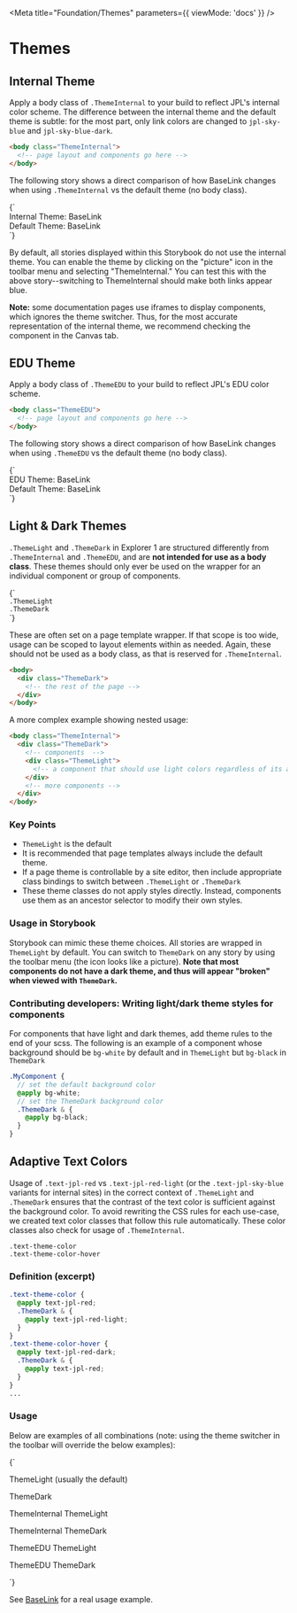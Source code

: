 
<Meta title="Foundation/Themes" parameters={{ viewMode: 'docs' }} />

# Themes

## Internal Theme

Apply a body class of `.ThemeInternal` to your build to reflect JPL's internal color scheme. The difference between the internal theme and the default theme is subtle: for the most part, only link colors are changed to `jpl-sky-blue` and `jpl-sky-blue-dark`.

```html
<body class="ThemeInternal">
  <!-- page layout and components go here -->
</body>
```

The following story shows a direct comparison of how BaseLink changes when using `.ThemeInternal` vs the default theme (no body class).

<Canvas>
  <Story name="Internal">
    {`
      <div>
        <div class="ThemeInternal">
          <!-- BaseLink -->
          <div>
            <a
              class="group cursor-pointer -default underline text-theme-color can-hover:hover:text-theme-color-hover"
            >
              Internal Theme: BaseLink
            </a>
          </div>
          <!-- /BaseLink -->
        </div>
        <div>
          <!-- BaseLink -->
          <div>
            <a
              class="group cursor-pointer -default underline text-theme-color can-hover:hover:text-theme-color-hover"
            >
              Default Theme: BaseLink
            </a>
          </div>
          <!-- /BaseLink -->
        </div>
      </div>
    `}
  </Story>
</Canvas>

By default, all stories displayed within this Storybook do not use the internal theme. You can enable the theme by clicking on the "picture" icon in the toolbar menu and selecting "ThemeInternal." You can test this with the above story--switching to ThemeInternal should make both links appear blue.

**Note:** some documentation pages use iframes to display components, which ignores the theme switcher. Thus, for the most accurate representation of the internal theme, we recommend checking the component in the Canvas tab.

## EDU Theme

Apply a body class of `.ThemeEDU` to your build to reflect JPL's EDU color scheme.

```html
<body class="ThemeEDU">
  <!-- page layout and components go here -->
</body>
```

The following story shows a direct comparison of how BaseLink changes when using `.ThemeEDU` vs the default theme (no body class).

<Canvas>
  <Story name="EDU">
    {`
      <div>
        <div class="ThemeEDU">
          <!-- BaseLink -->
          <div>
            <a
              class="group cursor-pointer -default underline text-theme-color can-hover:hover:text-theme-color-hover"
            >
              EDU Theme: BaseLink
            </a>
          </div>
          <!-- /BaseLink -->
        </div>
        <div>
          <!-- BaseLink -->
          <div>
            <a
              class="group cursor-pointer -default underline text-theme-color can-hover:hover:text-theme-color-hover"
            >
              Default Theme: BaseLink
            </a>
          </div>
          <!-- /BaseLink -->
        </div>
      </div>
    `}
  </Story>
</Canvas>

## Light & Dark Themes

`.ThemeLight` and `.ThemeDark` in Explorer 1 are structured differently from `.ThemeInternal` and `.ThemeEDU`, and are **not intended for use as a body class**. These themes should only ever be used on the wrapper for an individual component or group of components.

<Story name="Light and Dark">
  {`
    <div class="py-4">
      <div><code>.ThemeLight</code></div>
      <div><code>.ThemeDark</code></div>
    </div>
  `}
</Story>

These are often set on a page template wrapper. If that scope is too wide, usage can be scoped to layout elements within as needed. Again, these should not be used as a body class, as that is reserved for `.ThemeInternal`.

```html
<body>
  <div class="ThemeDark">
    <!-- the rest of the page -->
  </div>
</body>
```

A more complex example showing nested usage:

```html
<body class="ThemeInternal">
  <div class="ThemeDark">
    <!-- components  -->
    <div class="ThemeLight">
      <!-- a component that should use light colors regardless of its ancestors -->
    </div>
    <!-- more components -->
  </div>
</body>
```

### Key Points

- `ThemeLight` is the default
- It is recommended that page templates always include the default theme.
- If a page theme is controllable by a site editor, then include appropriate class bindings to switch between `.ThemeLight` or `.ThemeDark`
- These theme classes do not apply styles directly. Instead, components use them as an ancestor selector to modify their own styles.

### Usage in Storybook

Storybook can mimic these theme choices. All stories are wrapped in `ThemeLight` by default. You can switch to `ThemeDark` on any story by using the toolbar menu (the icon looks like a picture). **Note that most components do not have a dark theme, and thus will appear "broken" when viewed with `ThemeDark`.**

### Contributing developers: Writing light/dark theme styles for components

For components that have light and dark themes, add theme rules to the end of your scss. The following is an example of a component whose background should be `bg-white` by default and in `ThemeLight` but `bg-black` in `ThemeDark`

```scss
.MyComponent {
  // set the default background color
  @apply bg-white;
  // set the ThemeDark background color
  .ThemeDark & {
    @apply bg-black;
  }
}
```

## Adaptive Text Colors

Usage of `.text-jpl-red` vs `.text-jpl-red-light` (or the `.text-jpl-sky-blue` variants for internal sites) in the correct context of `.ThemeLight` and `.ThemeDark` ensures that the contrast of the text color is sufficient against the background color. To avoid rewriting the CSS rules for each use-case, we created text color classes that follow this rule automatically. These color classes also check for usage of `.ThemeInternal`.

```
.text-theme-color
.text-theme-color-hover
```

### Definition (excerpt)

```css
.text-theme-color {
  @apply text-jpl-red;
  .ThemeDark & {
    @apply text-jpl-red-light;
  }
}
.text-theme-color-hover {
  @apply text-jpl-red-dark;
  .ThemeDark & {
    @apply text-jpl-red;
  }
}
...
```

### Usage

Below are examples of all combinations (note: using the theme switcher in the toolbar will override the below examples):

<Canvas>
  <Story name="Adaptive Text Colors">
    {`
      <p class="ThemeLight p-4">
        <a class="cursor-pointer font-bold text-theme-color can-hover:hover:text-theme-color-hover">
          ThemeLight (usually the default)
        </a>
      </p>
      <p class="ThemeDark bg-black p-4">
        <a class="cursor-pointer font-bold text-theme-color can-hover:hover:text-theme-color-hover">
          ThemeDark
        </a>
      </p>
      <div class="ThemeInternal">
        <p class="ThemeLight p-4">
          <a class="cursor-pointer font-bold text-theme-color can-hover:hover:text-theme-color-hover">
            ThemeInternal ThemeLight
          </a>
        </p>
        <p class="ThemeDark bg-black p-4">
          <a class="cursor-pointer font-bold text-theme-color can-hover:hover:text-theme-color-hover">
            ThemeInternal ThemeDark
          </a>
        </p>
      </div>
      <div class="ThemeEDU">
        <p class="ThemeLight p-4">
          <a class="cursor-pointer font-bold text-theme-color can-hover:hover:text-theme-color-hover">
            ThemeEDU ThemeLight
          </a>
        </p>
        <p class="ThemeDark bg-black p-4">
          <a class="cursor-pointer font-bold text-theme-color can-hover:hover:text-theme-color-hover">
            ThemeEDU ThemeDark
          </a>
        </p>
      </div>
    `}
  </Story>
</Canvas>

See [BaseLink](?path=/docs/components-base-baselink--primary-link) for a real usage example.
